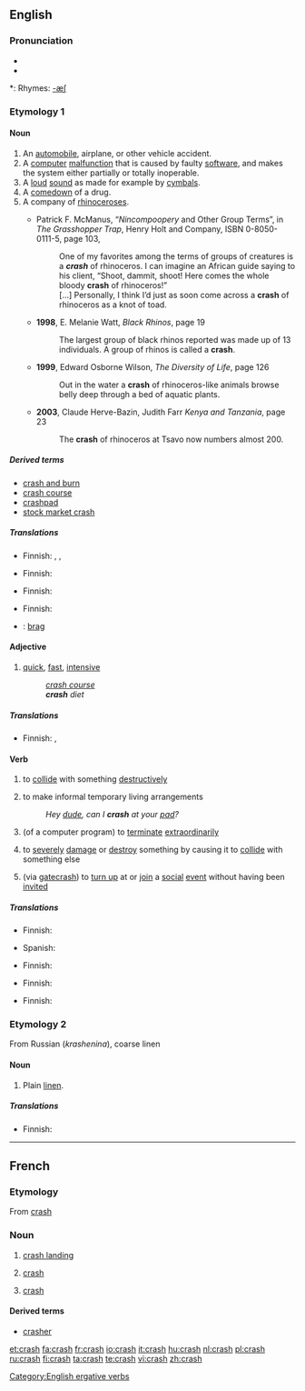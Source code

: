 ==English==
{{wikipedia}}

===Pronunciation===
* {{IPA|/kɹæʃ/}}
* {{audio|en-us-crash.ogg|Audio (US)}}

*: Rhymes: [[Rhymes:English:-æʃ|-æʃ]]

===Etymology 1===
{{etystub}}

====Noun====
{{en-noun|crashes}}

# An [[automobile]], airplane, or other vehicle accident.
# A [[computer]] [[malfunction]] that is caused by faulty [[software]], and makes the system either partially or totally inoperable.
# A [[loud]] [[sound]] as made for example by [[cymbal]]s.
# A [[comedown]] of a drug.
# A company of [[rhinoceros]]es.
#* {{post|1991}} <!-- b.g.c. claims it's from '86, but its scan of the back cover clearly shows a Web address --> Patrick F. McManus, “''Nincompoopery'' and Other Group Terms”, in ''The Grasshopper Trap'', Henry Holt and Company, ISBN 0-8050-0111-5, page 103,
#*: One of my favorites among the terms of groups of creatures is a '''''crash''''' of rhinoceros. I can imagine an African guide saying to his client, “Shoot, dammit, shoot! Here comes the whole bloody '''crash''' of rhinoceros!”
#*: […] Personally, I think I’d just as soon come across a '''crash''' of rhinoceros as a knot of toad.
#* '''1998''', E. Melanie Watt, ''Black Rhinos'', page 19
#*: The largest group of black rhinos reported was made up of 13 individuals. A group of rhinos is called a '''crash'''.
#* '''1999''', Edward Osborne Wilson, ''The Diversity of Life'', page 126
#*: Out in the water a '''crash''' of rhinoceros-like animals browse belly deep through a bed of aquatic plants.
#* '''2003''', Claude Herve-Bazin, Judith Farr ''Kenya and Tanzania'', page 23
#*: The '''crash''' of rhinoceros at Tsavo now numbers almost 200.

=====Derived terms=====
* [[crash and burn]]
* [[crash course]]
* [[crashpad]]
* [[stock market crash]]

=====Translations=====
{{trans-top|vehicle accident}}
* Finnish: {{t-|fi|onnettomuus}}, {{t|fi|törmäys}}, {{t+|fi|kolari}}
{{trans-mid}}
{{trans-bottom}}

{{trans-top|computer malfunction}}
* Finnish: {{t-|fi|kaatuminen}}
{{trans-mid}}
{{trans-bottom}}

{{trans-top|loud sound}}
* Finnish: {{t|fi|rysähdys}}
{{trans-mid}}
{{trans-bottom}}

{{trans-top|comedown of a drug}}
{{trans-mid}}
{{trans-bottom}}

{{trans-top|herd of rhinos}}
* Finnish: {{t-|fi|lauma}}
{{trans-mid}}
{{trans-bottom}}

{{checktrans-top}}
* {{ttbc|Danish}}: [[brag]] {{n}}
{{trans-bottom}}

====Adjective====
{{en-adj}}

# [[quick]], [[fast]], [[intensive]]
#: ''[[crash course]]''
#: '''''crash''' diet''

=====Translations=====
{{trans-top|quick, fast, intensive}}
* Finnish: {{t-|fi|pika-}}, {{t|fi|intensiivi-}}
{{trans-mid}}
{{trans-bottom}}

====Verb====
{{en-verb|crash|es}}

# {{intransitive}} to [[collide]] with something [[destructively]]
# {{intransitive}} to make informal temporary living arrangements
#: ''Hey [[dude]], can I '''crash''' at your [[pad]]?''
# {{intransitive}} (of a computer program) to [[terminate]] [[extraordinary|extraordinarily]]
# {{transitive}} to [[severely]] [[damage]] or [[destroy]] something by causing it to [[collide]] with something else
# {{transitive}}{{slang}} (via [[gatecrash]]) to [[turn up]] at or [[join]] a [[social]] [[event]] without having been [[invite]]d

=====Translations=====
{{trans-top|to collide with something}}
* Finnish: {{t|fi|törmätä}}
{{trans-mid}}
* Spanish: {{t+|es|chocar}}
{{trans-bottom}}

{{trans-top|to make informal temporary living arrangments}}
{{trans-mid}}
{{trans-bottom}}

{{trans-top|of a computer program: to terminate unexpectedly}}
* Finnish: {{t+|fi|kaatua}}
{{trans-mid}}
{{trans-bottom}}

{{trans-top|to severely damage or destroy something by causing it to collide with something else}}
* Finnish: {{t-|fi|romuttaa}}
{{trans-mid}}
{{trans-bottom}}

{{trans-top|slang: to turn up at a social event without having been invited}}
* Finnish: {{t|fi|kuokkia}}
{{trans-mid}}
{{trans-bottom}}

===Etymology 2===
From Russian (''krashenina''), coarse linen

====Noun====
{{en-noun|-}}

# {{context|fibre}} Plain [[linen]].

=====Translations=====
{{trans-top|plain, rough linen}}
* Finnish: {{t|fi|rohdin}}
{{trans-mid}}
{{trans-bottom}}

[[Category:English ergative verbs]]

----

==French==

===Etymology===
From {{E.|fr}} [[crash]]

===Noun===
{{fr-noun|m}}

# {{context|of an aircraft}} [[crash landing]]
# {{economics|lang=fr}} [[#English|crash]]
# {{computing|lang=fr}} [[#English|crash]]

====Derived terms====
* [[crasher]]

[[et:crash]]
[[fa:crash]]
[[fr:crash]]
[[io:crash]]
[[it:crash]]
[[hu:crash]]
[[nl:crash]]
[[pl:crash]]
[[ru:crash]]
[[fi:crash]]
[[ta:crash]]
[[te:crash]]
[[vi:crash]]
[[zh:crash]]